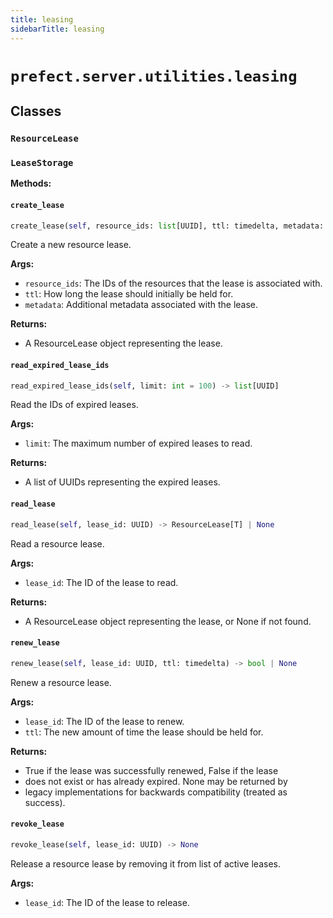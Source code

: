 ```yaml
---
title: leasing
sidebarTitle: leasing
---
```


# `prefect.server.utilities.leasing`

## Classes

### `ResourceLease` <sup><a href="https://github.com/PrefectHQ/prefect/blob/main/src/prefect/server/utilities/leasing.py#L13" target="_blank"><Icon icon="github" style="width: 14px; height: 14px;" /></a></sup>

### `LeaseStorage` <sup><a href="https://github.com/PrefectHQ/prefect/blob/main/src/prefect/server/utilities/leasing.py#L21" target="_blank"><Icon icon="github" style="width: 14px; height: 14px;" /></a></sup>

**Methods:**

#### `create_lease` <sup><a href="https://github.com/PrefectHQ/prefect/blob/main/src/prefect/server/utilities/leasing.py#L22" target="_blank"><Icon icon="github" style="width: 14px; height: 14px;" /></a></sup>

```python
create_lease(self, resource_ids: list[UUID], ttl: timedelta, metadata: T | None = None) -> ResourceLease[T]
```

Create a new resource lease.

**Args:**
- `resource_ids`: The IDs of the resources that the lease is associated with.
- `ttl`: How long the lease should initially be held for.
- `metadata`: Additional metadata associated with the lease.

**Returns:**
- A ResourceLease object representing the lease.


#### `read_expired_lease_ids` <sup><a href="https://github.com/PrefectHQ/prefect/blob/main/src/prefect/server/utilities/leasing.py#L74" target="_blank"><Icon icon="github" style="width: 14px; height: 14px;" /></a></sup>

```python
read_expired_lease_ids(self, limit: int = 100) -> list[UUID]
```

Read the IDs of expired leases.

**Args:**
- `limit`: The maximum number of expired leases to read.

**Returns:**
- A list of UUIDs representing the expired leases.


#### `read_lease` <sup><a href="https://github.com/PrefectHQ/prefect/blob/main/src/prefect/server/utilities/leasing.py#L38" target="_blank"><Icon icon="github" style="width: 14px; height: 14px;" /></a></sup>

```python
read_lease(self, lease_id: UUID) -> ResourceLease[T] | None
```

Read a resource lease.

**Args:**
- `lease_id`: The ID of the lease to read.

**Returns:**
- A ResourceLease object representing the lease, or None if not found.


#### `renew_lease` <sup><a href="https://github.com/PrefectHQ/prefect/blob/main/src/prefect/server/utilities/leasing.py#L50" target="_blank"><Icon icon="github" style="width: 14px; height: 14px;" /></a></sup>

```python
renew_lease(self, lease_id: UUID, ttl: timedelta) -> bool | None
```

Renew a resource lease.

**Args:**
- `lease_id`: The ID of the lease to renew.
- `ttl`: The new amount of time the lease should be held for.

**Returns:**
- True if the lease was successfully renewed, False if the lease
- does not exist or has already expired. None may be returned by
- legacy implementations for backwards compatibility (treated as success).


#### `revoke_lease` <sup><a href="https://github.com/PrefectHQ/prefect/blob/main/src/prefect/server/utilities/leasing.py#L65" target="_blank"><Icon icon="github" style="width: 14px; height: 14px;" /></a></sup>

```python
revoke_lease(self, lease_id: UUID) -> None
```

Release a resource lease by removing it from list of active leases.

**Args:**
- `lease_id`: The ID of the lease to release.

